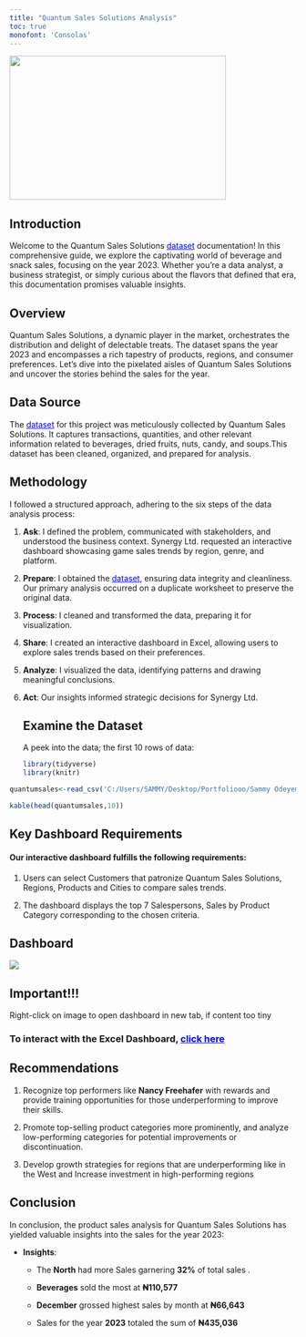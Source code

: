 ```yaml
---
title: "Quantum Sales Solutions Analysis"
toc: true
monofont: 'Consolas'
---
```


![](QUANTUM%20PAGE.png){fig-align="center" width="380" height="253"}

## Introduction

Welcome to the Quantum Sales Solutions [dataset](https://drive.google.com/file/d/1g25SQHG5yIdIxRw19t0wcgwdGcu70y1O/view?usp=sharing){style="COLOR:BLUE;"} documentation! In this comprehensive guide, we explore the captivating world of beverage and snack sales, focusing on the year 2023. Whether you’re a data analyst, a business strategist, or simply curious about the flavors that defined that era, this documentation promises valuable insights.

## Overview

Quantum Sales Solutions, a dynamic player in the market, orchestrates the distribution and delight of delectable treats. The dataset spans the year 2023 and encompasses a rich tapestry of products, regions, and consumer preferences. Let’s dive into the pixelated aisles of Quantum Sales Solutions and uncover the stories behind the sales for the year.

## Data Source

The [dataset](https://drive.google.com/file/d/1g25SQHG5yIdIxRw19t0wcgwdGcu70y1O/view?usp=sharing){style="color:blue;"} for this project was meticulously collected by Quantum Sales Solutions. It captures transactions, quantities, and other relevant information related to beverages, dried fruits, nuts, candy, and soups.This dataset has been cleaned, organized, and prepared for analysis.

## Methodology

I followed a structured approach, adhering to the six steps of the data analysis process:

1.  **Ask**: I defined the problem, communicated with stakeholders, and understood the business context. Synergy Ltd. requested an interactive dashboard showcasing game sales trends by region, genre, and platform.

2.  **Prepare**: I obtained the [dataset](https://drive.google.com/file/d/1g25SQHG5yIdIxRw19t0wcgwdGcu70y1O/view?usp=sharing){style="color:blue;"}, ensuring data integrity and cleanliness. Our primary analysis occurred on a duplicate worksheet to preserve the original data.

3.  **Process**: I cleaned and transformed the data, preparing it for visualization.

4.  **Share**: I created an interactive dashboard in Excel, allowing users to explore sales trends based on their preferences.

5.  **Analyze**: I visualized the data, identifying patterns and drawing meaningful conclusions.

6.  **Act**: Our insights informed strategic decisions for Synergy Ltd.

    ## Examine the Dataset

    A peek into the data; the first 10 rows of data:

    ```r
    library(tidyverse)
    library(knitr)
    ```

```r
quantumsales<-read_csv('C:/Users/SAMMY/Desktop/Portfoliooo/Sammy Odeyemi/Excel Projects/QUANTUM SALES SOLUTIONS/Quantum Sales.csv')

```

```r
kable(head(quantumsales,10))
```

## Key Dashboard Requirements

#### Our interactive dashboard fulfills the following requirements:

1.  Users can select Customers that patronize Quantum Sales Solutions, Regions, Products and Cities to compare sales trends.

2.  The dashboard displays the top 7 Salespersons, Sales by Product Category corresponding to the chosen criteria.

## Dashboard

![](QUANTUM%20SALES%20DASHBOARD.png)

::: {.callout-note appearance="simple"}
## Important!!!

Right-click on image to open dashboard in new tab, if content too tiny
:::

### To interact with the Excel Dashboard, [click here](https://docs.google.com/spreadsheets/d/1ZSvjRw0L-T2-a0StG1drW7EDL9oaOYCb/edit?usp=sharing&ouid=107549502594190094236&rtpof=true&sd=true){style="color:blue;"}

## Recommendations

1.  Recognize top performers like **Nancy Freehafer** with rewards and provide training opportunities for those underperforming to improve their skills.

2.  Promote top-selling product categories more prominently, and analyze low-performing categories for potential improvements or discontinuation.

3.  Develop growth strategies for regions that are underperforming like in the West and Increase investment in high-performing regions

## Conclusion

In conclusion, the product sales analysis for Quantum Sales Solutions has yielded valuable insights into the sales for the year 2023:

-   **Insights**:

    -   The **North** had more Sales garnering **32%** of total sales .

    -   **Beverages** sold the most at **₦110,577**

    -   **December** grossed highest sales by month at **₦66,643**

    -   Sales for the year **2023** totaled the sum of **₦435,036**
